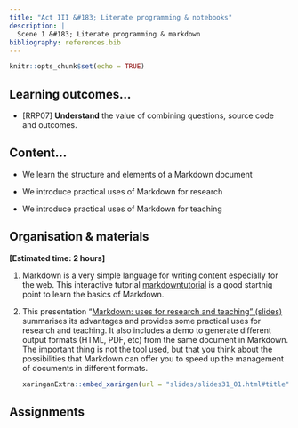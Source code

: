 ```yaml
---
title: "Act III &#183; Literate programming & notebooks"
description: |
  Scene 1 &#183; Literate programming & markdown
bibliography: references.bib
---
```


```r
knitr::opts_chunk$set(echo = TRUE)
```

## Learning outcomes...

-   [RRP07] **Understand** the value of combining questions, source code and outcomes.

## Content...

-   We learn the structure and elements of a Markdown document

-   We introduce practical uses of Markdown for research 

-   We introduce practical uses of Markdown for teaching

## Organisation & materials

**[Estimated time: 2 hours]**


1.  Markdown is a very simple language for writing content especially for the web. This interactive tutorial [markdowntutorial](https://www.markdowntutorial.com/) is a good startnig point to learn the basics of Markdown.

2.  This presentation "[Markdown: uses for research and teaching" (slides)](slides/slides31_01.html) <!--(y [video](https://drive.google.com/file/d/1xbR8LOi3-QLS3gRmYVB1GYxk1HxzF8fZ/view?usp=sharing))--> summarises its advantages and provides some practical uses for research and teaching. It also includes a demo to generate different output formats (HTML, PDF, etc) from the same document in Markdown. The important thing is not the tool used, but that you think about the possibilities that Markdown can offer you to speed up the management of documents in different formats.

    ```r
    xaringanExtra::embed_xaringan(url = "slides/slides31_01.html#title", ratio = "16:9")
    ```

## Assignments


